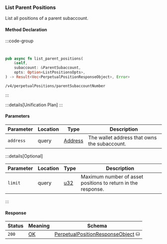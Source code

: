 ### List Parent Positions

List all positions of a parent subaccount.

#### Method Declaration

:::code-group

```python [Python]

```

```typescript [TypeScript]

```

```rust [Rust]
pub async fn list_parent_positions(
    &self,
    subaccount: &ParentSubaccount,
    opts: Option<ListPositionsOpts>,
) -> Result<Vec<PerpetualPositionResponseObject>, Error>
```

```url [API]
/v4/perpetualPositions/parentSubaccountNumber
```

:::

:::details[Unification Plan]
:::

#### Parameters

| Parameter           | Location | Type               | Description                                                           |
| ------------------- | -------- | ------------------ | --------------------------------------------------------------------- |
| `address`           | query    | [Address]          | The wallet address that owns the subaccount.                          |

:::details[Optional]

| Parameter                     | Location | Type                      | Description                                                  |
| ----------------------------- | -------- | ------------------------- | ------------------------------------------------------------ |
| `limit`                       | query    | [u32]                     | Maximum number of asset positions to return in the response. |

:::

#### Response

| Status | Meaning     | Schema                          |
| ------ | ----------- | ------------------------------- |
| `200`  | [OK]        | [PerpetualPositionResponseObject] ⛁ |

[Address]: /types/address
[ParentSubaccountNumber]: /types/parent_subaccount_number
[OK]: https://datatracker.ietf.org/doc/html/rfc7231#section-6.3.1
[PerpetualPositionResponseObject]: /types/perpetual_position_response_object

[Address]: /types/address
[u32]: /types/u32
[OK]: /types/ok
[PerpetualPositionResponseObject]: /types/perpetual_position_response_object
